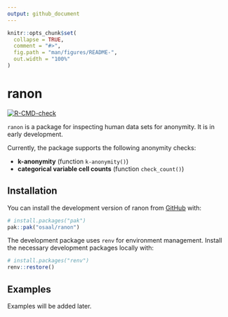 ```yaml
---
output: github_document
---
```


<!-- README.md is generated from README.Rmd. Please edit that file -->

```r
knitr::opts_chunk$set(
  collapse = TRUE,
  comment = "#>",
  fig.path = "man/figures/README-",
  out.width = "100%"
)
```

# ranon

<!-- badges: start -->
[![R-CMD-check](https://github.com/osaal/ranon/actions/workflows/R-CMD-check.yaml/badge.svg)](https://github.com/osaal/ranon/actions/workflows/R-CMD-check.yaml)
<!-- badges: end -->

`ranon` is a package for inspecting human data sets for anonymity. It is in early development.

Currently, the package supports the following anonymity checks:

-  **k-anonymity** (function `k-anonymity()`) 
-  **categorical variable cell counts** (function `check_count()`)

## Installation

You can install the development version of ranon from [GitHub](https://github.com/) with:

``` r
# install.packages("pak")
pak::pak("osaal/ranon")
```

The development package uses `renv` for environment management. Install the necessary development packages locally with:

``` r
# install.packages("renv")
renv::restore() 
```

## Examples

Examples will be added later.

